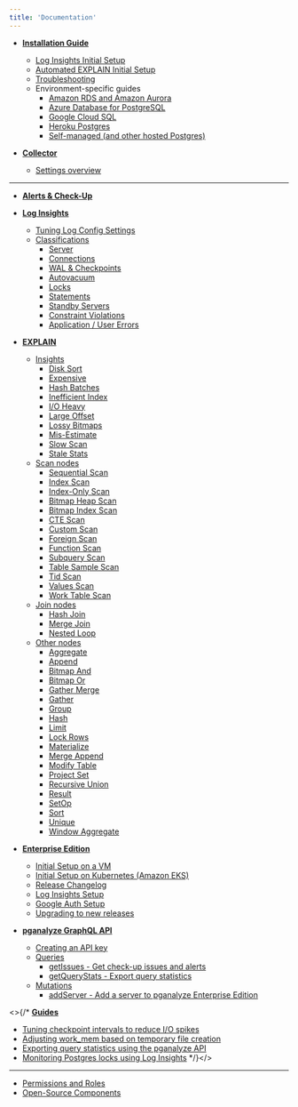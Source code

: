 ```yaml
---
title: 'Documentation'
---
```


* **[Installation Guide](/docs/install)**
  - [Log Insights Initial Setup](/docs/log-insights/setup)
  - [Automated EXPLAIN Initial Setup](/docs/explain/setup)
  - [Troubleshooting](/docs/install/troubleshooting)
  - Environment-specific guides
    - [Amazon RDS and Amazon Aurora](/docs/install/amazon_rds/01_configure_rds_instance)
    - [Azure Database for PostgreSQL](/docs/install/azure_database/01_create_monitoring_user)
    - [Google Cloud SQL](/docs/install/google_cloud_sql/01_create_monitoring_user)
    - [Heroku Postgres](/docs/install/heroku_postgres/01_deploy_the_collector)
    - [Self-managed (and other hosted Postgres)](/docs/install/self_managed/00_choose_setup_method)


* **[Collector](/docs/collector)**
  - [Settings overview](/docs/collector/settings)

<hr />

* **[Alerts & Check-Up](/docs/checks)**
* **[Log Insights](/docs/log-insights)**
  - [Tuning Log Config Settings](/docs/log-insights/setup/tuning-log-config-settings)
  - [Classifications](/docs/log-insights)
      * [Server](/docs/log-insights/server)
      * [Connections](/docs/log-insights/connections)
      * [WAL & Checkpoints](/docs/log-insights/wal-checkpoints)
      * [Autovacuum](/docs/log-insights/autovacuum)
      * [Locks](/docs/log-insights/locks)
      * [Statements](/docs/log-insights/statements)
      * [Standby Servers](/docs/log-insights/standby)
      * [Constraint Violations](/docs/log-insights/constraint-violations)
      * [Application / User Errors](/docs/log-insights/app-errors)

* **[EXPLAIN](/docs/explain)**
  - [Insights](/docs/explain/insights)
      * [Disk Sort](/docs/explain/insights/disk-sort)
      * [Expensive](/docs/explain/insights/expensive)
      * [Hash Batches](/docs/explain/insights/hash-batches)
      * [Inefficient Index](/docs/explain/insights/inefficient-index)
      * [I/O Heavy](/docs/explain/insights/io-heavy)
      * [Large Offset](/docs/explain/insights/large-offset)
      * [Lossy Bitmaps](/docs/explain/insights/lossy-bitmaps)
      * [Mis-Estimate](/docs/explain/insights/mis-estimate)
      * [Slow Scan](/docs/explain/insights/slow-scan)
      * [Stale Stats](/docs/explain/insights/stale-stats)
  - [Scan nodes](/docs/explain/scan-nodes)
      * [Sequential Scan](/docs/explain/scan-nodes/sequential-scan)
      * [Index Scan](/docs/explain/scan-nodes/index-scan)
      * [Index-Only Scan](/docs/explain/scan-nodes/index-only-scan)
      * [Bitmap Heap Scan](/docs/explain/scan-nodes/bitmap-heap-scan)
      * [Bitmap Index Scan](/docs/explain/scan-nodes/bitmap-index-scan)
      * [CTE Scan](/docs/explain/scan-nodes/cte-scan)
      * [Custom Scan](/docs/explain/scan-nodes/custom-scan)
      * [Foreign Scan](/docs/explain/scan-nodes/foreign-scan)
      * [Function Scan](/docs/explain/scan-nodes/function-scan)
      * [Subquery Scan](/docs/explain/scan-nodes/subquery-scan)
      * [Table Sample Scan](/docs/explain/scan-nodes/table-sample-scan)
      * [Tid Scan](/docs/explain/scan-nodes/tid-scan)
      * [Values Scan](/docs/explain/scan-nodes/values-scan)
      * [Work Table Scan](/docs/explain/scan-nodes/work-table-scan)
  - [Join nodes](/docs/explain/join-nodes)
      * [Hash Join](/docs/explain/join-nodes/hash-join)
      * [Merge Join](/docs/explain/join-nodes/merge-join)
      * [Nested Loop](/docs/explain/join-nodes/nested-loop)
  - [Other nodes](/docs/explain/other-nodes)
      * [Aggregate](/docs/explain/other-nodes/aggregate)
      * [Append](/docs/explain/other-nodes/append)
      * [Bitmap And](/docs/explain/other-nodes/bitmap-and)
      * [Bitmap Or](/docs/explain/other-nodes/bitmap-or)
      * [Gather Merge](/docs/explain/other-nodes/gather-merge)
      * [Gather](/docs/explain/other-nodes/gather)
      * [Group](/docs/explain/other-nodes/group)
      * [Hash](/docs/explain/other-nodes/hash)
      * [Limit](/docs/explain/other-nodes/limit)
      * [Lock Rows](/docs/explain/other-nodes/lock-rows)
      * [Materialize](/docs/explain/other-nodes/materialize)
      * [Merge Append](/docs/explain/other-nodes/merge-append)
      * [Modify Table](/docs/explain/other-nodes/modify-table)
      * [Project Set](/docs/explain/other-nodes/project-set)
      * [Recursive Union](/docs/explain/other-nodes/recursive-union)
      * [Result](/docs/explain/other-nodes/result)
      * [SetOp](/docs/explain/other-nodes/set-op)
      * [Sort](/docs/explain/other-nodes/sort)
      * [Unique](/docs/explain/other-nodes/unique)
      * [Window Aggregate](/docs/explain/other-nodes/window-aggregate)

* **[Enterprise Edition](/docs/enterprise)**
  - [Initial Setup on a VM](/docs/enterprise/setup)
  - [Initial Setup on Kubernetes (Amazon EKS)](/docs/enterprise/setup/kubernetes_amazon_eks)
  - [Release Changelog](/docs/enterprise/releases)
  - [Log Insights Setup](/docs/enterprise/log-insights)
  - [Google Auth Setup](/docs/enterprise/google-auth)
  - [Upgrading to new releases](/docs/enterprise/upgrade)

* **[pganalyze GraphQL API](/docs/api)**
  - [Creating an API key](/docs/api/create-api-key)
  - [Queries](/docs/api/queries)
      * [getIssues - Get check-up issues and alerts](/docs/api/queries/getIssues)
      * [getQueryStats - Export query statistics](/docs/api/queries/getQueryStats)
  - [Mutations](/docs/api/mutations)
      * [addServer - Add a server to pganalyze Enterprise Edition](/docs/api/mutations/addServer)

<>{/* **[Guides](/docs/guides)**
  - [Tuning checkpoint intervals to reduce I/O spikes](/docs/guides/tuning-checkpoint-intervals)
  - [Adjusting work_mem based on temporary file creation](/docs/guides/adjusting-work-mem)
  - [Exporting query statistics using the pganalyze API](/docs/guides/exporting-query-statistics)
  - [Monitoring Postgres locks using Log Insights](/docs/guides/monitoring-postgres-locks-using-log-insights)
*/}</>

---

* [Permissions and Roles](/docs/permissions)
* [Open-Source Components](/docs/open_source_components)
